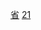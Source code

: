 {{Catnav|頁面分類|...|中国县份|中国各省县份}}

{{Catnav|頁面分類|各種主題的頁面分類|依中国各省来作的分类|中国各省行政区划|福建行政区划}}
{{Catnav|頁面分類|...|各國行政區劃|中国行政区划|中国县级行政区划|中国诸县}}

[[Category:中国各省县份|省{{PAGENAME}}]]
[[Category:福建省县级行政区|21]]